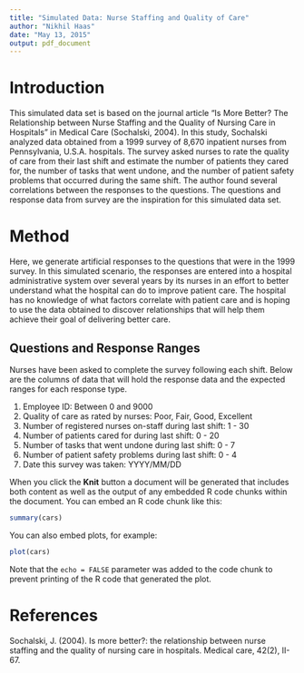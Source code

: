 ```yaml
---
title: "Simulated Data: Nurse Staffing and Quality of Care"
author: "Nikhil Haas"
date: "May 13, 2015"
output: pdf_document
---
```


# Introduction

This simulated data set is based on the journal article "Is More Better? The
Relationship between Nurse Staffing and the Quality of Nursing Care in
Hospitals" in Medical Care (Sochalski, 2004). In this study, Sochalski
analyzed data obtained from a 1999 survey of 8,670 inpatient nurses from
Pennsylvania, U.S.A. hospitals. The survey asked nurses to rate the
quality of care from their last shift and estimate the number
of patients they cared for, the number of tasks that went undone, and the
number of patient safety problems that occurred during the same shift. The
author found several correlations between the responses to the questions. The
questions and response data from survey are the inspiration for this simulated
data set.

# Method

Here, we generate artificial responses to the questions that were in the 1999
survey. In this simulated scenario, the responses are entered into a hospital
administrative system over several years by its nurses in an effort to better
understand what the hospital can do to improve patient care. The hospital has
no knowledge of what factors correlate with patient care and is hoping to use
the data obtained to discover relationships that will help them achieve their
goal of delivering better care.

## Questions and Response Ranges

Nurses have been asked to complete the survey following each shift. Below are
the columns of data that will hold the response data and the expected ranges
for each response type.

1. Employee ID: Between 0 and 9000
2. Quality of care as rated by nurses: Poor, Fair, Good, Excellent
3. Number of registered nurses on-staff during last shift: 1 - 30
4. Number of patients cared for during last shift: 0 - 20
5. Number of tasks that went undone during last shift: 0 - 7
6. Number of patient safety problems during last shift: 0 - 4
7. Date this survey was taken: YYYY/MM/DD

When you click the **Knit** button a document will be generated that includes both content as well as the output of any embedded R code chunks within the document. You can embed an R code chunk like this:

```r
summary(cars)
```

You can also embed plots, for example:

```r
plot(cars)
```

Note that the `echo = FALSE` parameter was added to the code chunk to prevent printing of the R code that generated the plot.

# References

Sochalski, J. (2004). Is more better?: the relationship between nurse staffing
and the quality of nursing care in hospitals. Medical care, 42(2), II-67.
